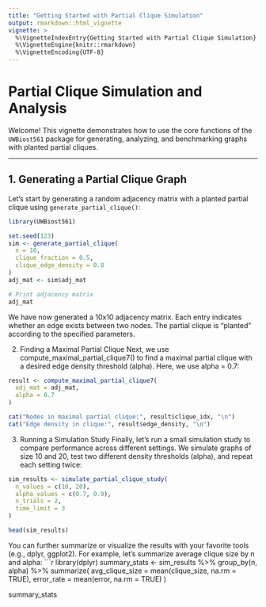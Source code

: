 ```yaml
---
title: "Getting Started with Partial Clique Simulation"
output: rmarkdown::html_vignette
vignette: >
  %\VignetteIndexEntry{Getting Started with Partial Clique Simulation}
  %\VignetteEngine{knitr::rmarkdown}
  %\VignetteEncoding{UTF-8}
---
```


# Partial Clique Simulation and Analysis

Welcome! This vignette demonstrates how to use the core functions of the `UWBiost561` package for generating, analyzing, and benchmarking graphs with planted partial cliques.

---

## 1. Generating a Partial Clique Graph

Let's start by generating a random adjacency matrix with a planted partial clique using `generate_partial_clique()`:

```r
library(UWBiost561)

set.seed(123)
sim <- generate_partial_clique(
  n = 10,
  clique_fraction = 0.5,
  clique_edge_density = 0.8
)
adj_mat <- sim$adj_mat

# Print adjacency matrix
adj_mat

```
We have now generated a 10x10 adjacency matrix. Each entry indicates whether an edge exists between two nodes. The partial clique is "planted" according to the specified parameters.

2. Finding a Maximal Partial Clique
Next, we use compute_maximal_partial_clique7() to find a maximal partial clique with a desired edge density threshold (alpha). Here, we use alpha = 0.7:

```r

result <- compute_maximal_partial_clique7(
  adj_mat = adj_mat,
  alpha = 0.7
)

cat("Nodes in maximal partial clique:", result$clique_idx, "\n")
cat("Edge density in clique:", result$edge_density, "\n")

```


3. Running a Simulation Study
Finally, let's run a small simulation study to compare performance across different settings.
We simulate graphs of size 10 and 20, test two different density thresholds (alpha), and repeat each setting twice:
```r
sim_results <- simulate_partial_clique_study(
  n_values = c(10, 20),
  alpha_values = c(0.7, 0.9),
  n_trials = 2,
  time_limit = 3
)

head(sim_results)

```
You can further summarize or visualize the results with your favorite tools (e.g., dplyr, ggplot2).
For example, let's summarize average clique size by n and alpha:
```r

library(dplyr)
summary_stats <- sim_results %>%
  group_by(n, alpha) %>%
  summarize(
    avg_clique_size = mean(clique_size, na.rm = TRUE),
    error_rate = mean(error, na.rm = TRUE)
  )

summary_stats
